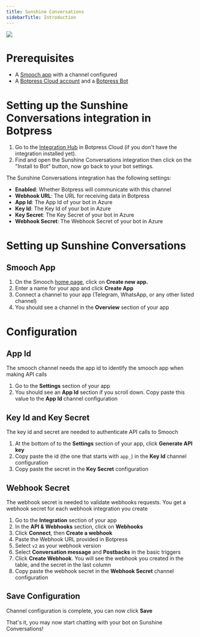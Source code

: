 ```yaml
---
title: Sunshine Conversations
sidebarTitle: Introduction
---
```



<Img src="./sunshine-conversations.png" />

# Prerequisites

* A [Smooch app](https://app.smooch.io) with a channel configured
* A [Botpress Cloud account](https://sso.botpress.cloud) and a [Botpress Bot](https://botpress.com/docs/cloud/getting-started/create-and-publish-your-chatbot/)

# Setting up the Sunshine Conversations integration in Botpress

1. Go to the [Integration Hub](https://app.botpress.cloud/hub) in Botpress Cloud (if you don't have the integration installed yet).
2. Find and open the Sunshine Conversations integration then click on the "Install to Bot" button, now go back to your bot settings.

The Sunshine Conversations integration has the following settings:

* **Enabled**: Whether Botpress will communicate with this channel
* **Webhook URL**: The URL for receiving data in Botpress
* **App Id**: The App Id of your bot in Azure
* **Key Id**: The Key Id of your bot in Azure
* **Key Secret**: The Key Secret of your bot in Azure
* **Webhook Secret**: The Webhook Secret of your bot in Azure

# Setting up Sunshine Conversations

## Smooch App

1. On the Smooch [home page](https://app.smooch.io/), click on **Create new app.**
2. Enter a name for your app and click **Create App**
3. Connect a channel to your app (Telegram, WhatsApp, or any other listed channel)
4. You should see a channel in the **Overview** section of your app

# Configuration

## App Id

The smooch channel needs the app id to identify the smooch app when making API calls

1. Go to the **Settings** section of your app
2. You should see an **App Id** section if you scroll down. Copy paste this value to the **App Id** channel configuration

## Key Id and Key Secret

The key id and secret are needed to authenticate API calls to Smooch

1. At the bottom of to the **Settings** section of your app, click **Generate API key**
2. Copy paste the id (the one that starts with `app_`) in the **Key Id** channel configuration
3. Copy paste the secret in the **Key Secret** configuration

## Webhook Secret

The webhook secret is needed to validate webhooks requests. You get a webhook secret for each webhook integration you create

1. Go to the **Integration** section of your app
2. In the **API & Webhooks** section, click on **Webhooks**
3. Click **Connect**, then **Create a webhook**
4. Paste the Webhook URL provided in Botpress
5. Select `v2` as your webhook version
6. Select **Conversation message** and **Postbacks** in the basic triggers
7. Click **Create Webhook**. You will see the webhook you created in the table, and the secret in the last column
8. Copy paste the webhook secret in the **Webhook Secret** channel configuration

## Save Configuration

Channel configuration is complete, you can now click **Save**

That's it, you may now start chatting with your bot on Sunshine Conversations!
